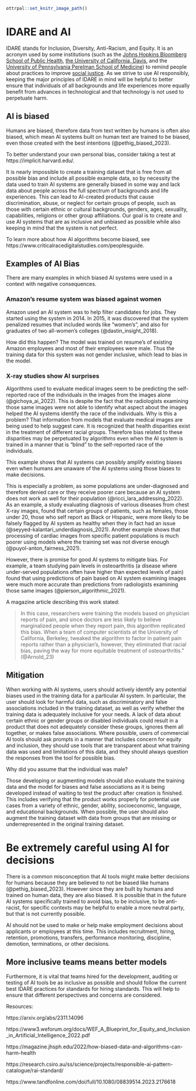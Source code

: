 


```r
ottrpal::set_knitr_image_path()
```

# IDARE and AI

IDARE stands for Inclusion, Diversity, Anti-Racism, and Equity. It is an acronym used by some institutions (such as the [Johns Hopkins Bloomberg School of Public Health](https://publichealth.jhu.edu/offices-and-services/office-of-inclusion-diversity-anti-racism-and-equity-idare), [the University of California, Davis](https://health.ucdavis.edu/diversity-inclusion/committees/departmental-committees-index.html), and the [University of Pennsylvania Perelman School of Medicine](https://www.med.upenn.edu/neurology/idare/)) to remind people about practices to improve [social justice](https://en.wikipedia.org/wiki/Social_justice). As we strive to use AI responsibly, keeping the major principles of IDARE in mind will be helpful to better ensure that individuals of all backgrounds and life experiences more equally benefit from advances in technological and that technology is not used to perpetuate harm.  

## AI is biased

Humans are biased, therefore data from text written by humans is often also biased, which mean AI systems built on human text are trained to be biased, even those created with the best intentions (@pethig_biased_2023).

To better understand your own personal bias, consider taking a test at https://implicit.harvard.edu/. 

It is nearly impossible to create a training dataset that is free from all possible bias and include all possible example data, so by necessity the data used to train AI systems are generally biased in some way and lack data about people across the full spectrum of backgrounds and life experiences. This can lead to AI-created products that cause discrimination, abuse, or neglect for certain groups of people, such as those with certain ethnic or cultural backgrounds, genders, ages, sexuality, capabilities, religions or other group affiliations. Our goal is to create and use AI systems that are as inclusive and unbiased as possible while also keeping in mind that the system is not perfect. 

To learn more about how AI algorithms become biased, see https://www.criticalracedigitalstudies.com/peoplesguide. 

## Examples of AI Bias

There are many examples in which biased AI systems were used in a context with negative consequences. 

### Amazon's resume system was biased against women

Amazon used an AI system was to help filter candidates for jobs. They started using the system in 2014. In 2015, it was discovered that the system penalized resumes that included words like "women's", and also for graduates of two all-women's colleges (@dastin_insight_2018). 

How did this happen? The model was trained on resume's of existing Amazon employees and most of their employees were male. Thus the training data for this system was not gender inclusive, which lead to bias in the model.

### X-ray studies show AI surprises


Algorithms used to evaluate medical images seem to be predicting the self-reported race of the individuals in the images from the images alone (@gichoya_ai_2022).  This is despite the fact that the radiologists examining those same images were not able to identify what aspect about the images helped the AI systems identify the race of the individuals. Why is this a problem? That information from models that evaluate medical images are being used to help suggest care. It is recognized that health disparities exist in the treatment of different racial groups. Therefore bias related to these disparities may be perpetuated by algorithms even when the AI system is trained in a manner that is "blind" to the self-reported race of the individuals.

This example shows that AI systems can possibly amplify existing biases even when humans are unaware of the AI systems using those biases to make decisions.

This is especially a problem, as some populations are under-diagnosed and therefore denied care or they receive poorer care because an AI system does not work as well for their population (@ricci_lara_addressing_2022). As an example,  a study evaluating diagnosis of various diseases from chest X-ray images, found that certain groups of patients, such as females, those under 20,  those who self report as Black or Hispanic, were more likely to be falsely flagged by  AI system as healthy when they in fact had an issue (@seyyed-kalantari_underdiagnosis_2021).  Another example shows that processing of cardiac images from specific patient populations is much poorer using models where the training set was not diverse enough (@puyol-anton_fairness_2021). 

However, there is promise for good AI systems to mitigate bias. For example,  a team studying pain levels in osteoarthritis (a disease where under-served populations often have higher than expected levels of pain) found that using predictions of pain based on AI system examining images were much more accurate than predictions from radiologists examining those same images (@pierson_algorithmic_2021).  

A magazine article describing this work stated:

> In this case, researchers were training the models based on physician reports of pain, and since doctors are less likely to believe marginalized people when they report pain, this algorithm replicated this bias. When a team of computer scientists at the University of California, Berkeley, tweaked the algorithm to factor in patient pain reports rather than a physician’s, however, they eliminated that racial bias, paving the way for more equitable treatment of osteoarthritis." (@Arnold_23)

## Mitigation

When working with AI systems, users should actively identify any potential biases used in the training data for a particular AI system. In particular, the user should look for harmful data, such as discriminatory and false associations included in the training dataset, as well as verify whether the training data is adequately inclusive for your needs. A lack of data about certain ethnic or gender groups or disabled individuals could result in a product that does not adequately consider these groups, ignores them all together, or makes false associations. Where possible, users of commercial AI tools should ask prompts in a manner that includes concern for equity and inclusion, they should use tools that are transparent about what training data was used and limitations of this data, and they should always question the responses from the tool for possible bias. 



:::{.query}
Why did you assume that the individual was male?
:::


Those developing or augmenting models should also evaluate the training data and the model for biases and false associations as it is being developed instead of waiting to test the product after creation is finished. This includes verifying that the product works properly for potential use cases from a variety of ethnic, gender, ability, socioeconomic, language, and educational backgrounds. When possible, the user should also augment the training dataset with data from groups that are missing or underrepresented in the original training dataset. 

# Be extremely careful using AI for decisions

There is a common misconception that AI tools might make better decisions for humans because they are believed to not be biased like humans (@pethig_biased_2023). However since they are built by humans and trained on human data, they are also biased. It is possible that in the future AI systems specifically trained to avoid bias, to be inclusive, to be anti-racist,  for specific contexts may be helpful to enable a more neutral party, but that is not currently possible.

AI should not be used to make or help make employment decisions about applicants or employees at this time. This includes recruitment, hiring, retention, promotions, transfers, performance monitoring, discipline, demotion, terminations, or other decisions. 

## More inclusive teams means better models

Furthermore, it is vital that teams hired for the development, auditing or testing of AI tools be as inclusive as possible and should follow the current best IDARE practices for standards for hiring standards. This will help to ensure that different perspectives and concerns are considered. 

 

Resources:  

https://arxiv.org/abs/2311.14096 

https://www3.weforum.org/docs/WEF_A_Blueprint_for_Equity_and_Inclusion_in_Artificial_Intelligence_2022.pdf  

https://magazine.jhsph.edu/2022/how-biased-data-and-algorithms-can-harm-health  

https://research.csiro.au/ss/science/projects/responsible-ai-pattern-catalogue/rai-standard/ 

https://www.tandfonline.com/doi/full/10.1080/08839514.2023.2176618  